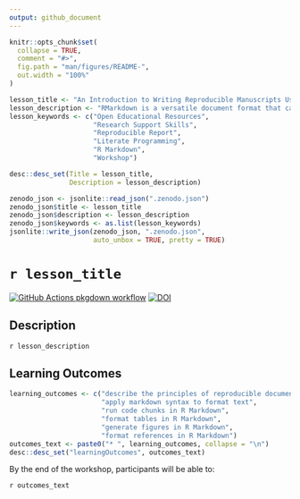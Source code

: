 ```yaml
---
output: github_document
---
```


<!-- README.md is generated from README.Rmd. Please edit that file -->

```r
knitr::opts_chunk$set(
  collapse = TRUE,
  comment = "#>",
  fig.path = "man/figures/README-",
  out.width = "100%"
)
```

```r

lesson_title <- "An Introduction to Writing Reproducible Manuscripts Using RMarkdown"
lesson_description <- "RMarkdown is a versatile document format that can combine text, R code, figures, and tables together in a single document, and create formatted output as PDFs, MS Word files, slides, websites, and more. This workshop will provide a basic introduction to using RMarkdown, how to insert code, tables, figures, and format references, and an overview of the possible output formats."
lesson_keywords <- c("Open Educational Resources",
                     "Research Support Skills",
                     "Reproducible Report",
                     "Literate Programming",
                     "R Markdown", 
                     "Workshop")

desc::desc_set(Title = lesson_title,
               Description = lesson_description)

zenodo_json <- jsonlite::read_json(".zenodo.json")
zenodo_json$title <- lesson_title
zenodo_json$description <- lesson_description
zenodo_json$keywords <- as.list(lesson_keywords)
jsonlite::write_json(zenodo_json, ".zenodo.json",
                     auto_unbox = TRUE, pretty = TRUE)
```

# `r lesson_title`

<!-- badges: start -->
[![GitHub Actions pkgdown workflow](https://github.com/uf-repro/rmarkdown-intro/workflows/pkgdown/badge.svg)](https://github.com/uf-repro/rmarkdown-intro/actions?query=workflow%3Apkgdown)
[![DOI](https://zenodo.org/badge/277827412.svg)](https://zenodo.org/badge/latestdoi/277827412)
<!-- badges: end -->

## Description

`r lesson_description`

## Learning Outcomes

```r
learning_outcomes <- c("describe the principles of reproducible documents",
                       "apply markdown syntax to format text", 
                       "run code chunks in R Markdown", 
                       "format tables in R Markdown", 
                       "generate figures in R Markdown", 
                       "format references in R Markdown")
outcomes_text <- paste0("* ", learning_outcomes, collapse = "\n")
desc::desc_set("learningOutcomes", outcomes_text)
```

By the end of the workshop, participants will be able to:

`r outcomes_text`
